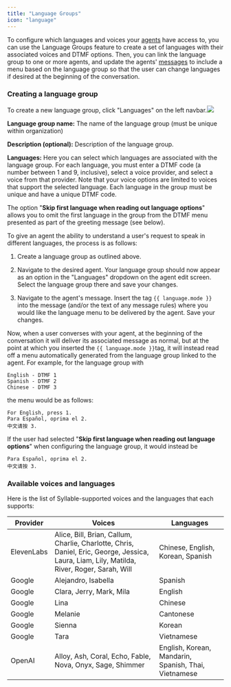 ```yaml
---
title: "Language Groups"
icon: "language"
---
```


To configure which languages and voices your [agents](/workspaces/Agents) have access to, you can use the Language Groups feature to create a set of languages with their associated voices and DTMF options. Then, you can link the language group to one or more agents, and update the agents' [messages](/Resources/Messages) to include a menu based on the language group so that the user can change languages if desired at the beginning of the conversation.

### Creating a language group

To create a new language group, click "Languages" on the left navbar.![](/mintlify/images/create_language_group.jpg)

**Language group name:** The name of the language group (must be unique within organization)

**Description (optional):** Description of the language group.

**Languages:** Here you can select which languages are associated with the language group. For each language, you must enter a DTMF code (a number between 1 and 9, inclusive), select a voice provider, and select a voice from that provider. Note that your voice options are limited to voices that support the selected language. Each language in the group must be unique and have a unique DTMF code.

The option "**Skip first language when reading out language options**" allows you to omit the first language in the group from the DTMF menu presented as part of the greeting message (see below).

To give an agent the ability to understand a user's request to speak in different languages, the process is as follows:

1. Create a language group as outlined above.

2. Navigate to the desired agent. Your language group should now appear as an option in the "Languages" dropdown on the agent edit screen. Select the language group there and save your changes.

3. Navigate to the agent's message. Insert the tag `{{ language.mode }}` into the message (and/or the text of any message rules) where you would like the language menu to be delivered by the agent. Save your changes.

Now, when a user converses with your agent, at the beginning of the conversation it will deliver its associated message as normal, but at the point at which you inserted the `{{ language.mode }}`tag, it will instead read off a menu automatically generated from the language group linked to the agent. For example, for the language group with

```
English - DTMF 1
Spanish - DTMF 2
Chinese - DTMF 3
```

the menu would be as follows:

```
For English, press 1.
Para Español, oprima el 2.
中文请按 3.
```

If the user had selected "**Skip first language when reading out language options**" when configuring the language group, it would instead be

```
Para Español, oprima el 2.
中文请按 3.
```

### Available voices and languages

Here is the list of Syllable-supported voices and the languages that each supports:

| Provider   | Voices                                                                                                                                      | Languages                                            |
| ---------- | ------------------------------------------------------------------------------------------------------------------------------------------- | ---------------------------------------------------- |
| ElevenLabs | Alice, Bill, Brian, Callum, Charlie, Charlotte, Chris, Daniel, Eric, George, Jessica, Laura, Liam, Lily, Matilda, River, Roger, Sarah, Will | Chinese, English, Korean, Spanish                    |
| Google     | Alejandro, Isabella                                                                                                                         | Spanish                                              |
| Google     | Clara, Jerry, Mark, Mila                                                                                                                    | English                                              |
| Google     | Lina                                                                                                                                        | Chinese                                              |
| Google     | Melanie                                                                                                                                     | Cantonese                                            |
| Google     | Sienna                                                                                                                                      | Korean                                               |
| Google     | Tara                                                                                                                                        | Vietnamese                                           |
| OpenAI     | Alloy, Ash, Coral, Echo, Fable, Nova, Onyx, Sage, Shimmer                                                                                   | English, Korean, Mandarin, Spanish, Thai, Vietnamese |